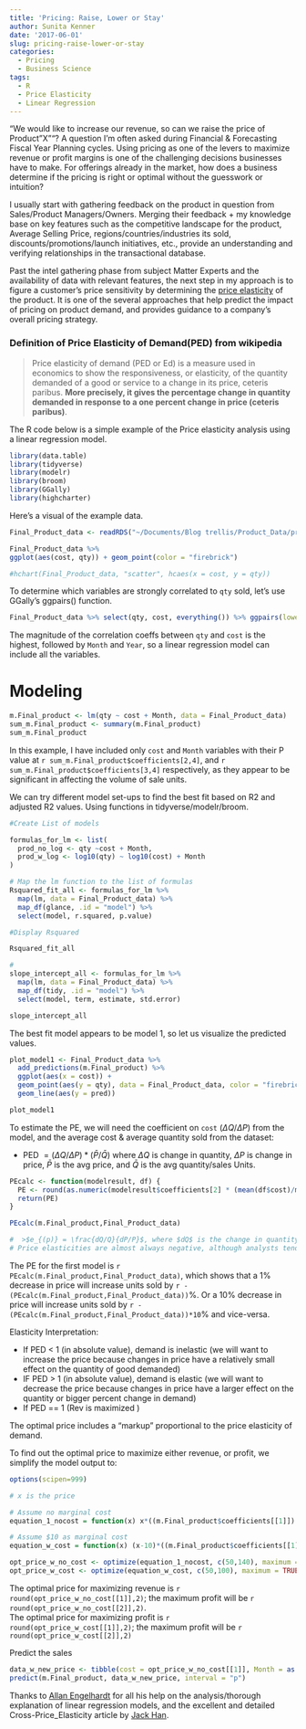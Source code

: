 ```yaml
---
title: 'Pricing: Raise, Lower or Stay'
author: Sunita Kenner
date: '2017-06-01'
slug: pricing-raise-lower-or-stay
categories:
  - Pricing
  - Business Science
tags:
  - R
  - Price Elasticity
  - Linear Regression
---
```


"We would like to increase our revenue, so can we raise the price of Product "X""? A question I'm often asked during Financial & Forecasting Fiscal Year Planning cycles.  Using pricing as one of the levers to maximize revenue or profit margins is one of the challenging decisions businesses have to make. For offerings already in the market, how does a business determine if the pricing is right or optimal without the guesswork or intuition? 

I usually start with gathering feedback on the product in question from Sales/Product Managers/Owners. Merging their feedback + my knowledge base on key features such as the competitive landscape for the product, Average Selling Price, regions/countries/industries its sold, discounts/promotions/launch initiatives, etc., provide an understanding and verifying relationships in the transactional database.  

Past the intel gathering phase from subject Matter Experts and the availability of data with relevant features, the next step in my approach is to figure a customer's price sensitivity by determining the [price elasticity](https://en.wikipedia.org/wiki/Price_elasticity_of_demand) of the product. It is one of the several approaches that help predict the impact of pricing on product demand, and provides guidance to a company's overall pricing strategy. 

### Definition of Price Elasticity of Demand(PED) from wikipedia

> Price elasticity of demand (PED or Ed) is a measure used in economics to show the responsiveness, or elasticity, of the quantity demanded of a good or service to a change in its price, ceteris paribus.  **More precisely, it gives the percentage change in quantity demanded in response to a one percent change in price (ceteris paribus)**.

The R code below is a simple example of the Price elasticity analysis using a linear regression model.  

```r
library(data.table)
library(tidyverse)
library(modelr)
library(broom)
library(GGally)
library(highcharter)

```
    
Here's a visual of the example data. 

```r

Final_Product_data <- readRDS("~/Documents/Blog trellis/Product_Data/product_data1.rds")

Final_Product_data %>%
ggplot(aes(cost, qty)) + geom_point(color = "firebrick")

#hchart(Final_Product_data, "scatter", hcaes(x = cost, y = qty))

```


To determine which variables are strongly correlated to `qty` sold, let's use GGally's ggpairs() function.  

```r
Final_Product_data %>% select(qty, cost, everything()) %>% ggpairs(lower = "blank")

```

The magnitude of the correlation coeffs between `qty` and `cost` is the highest, followed by `Month` and `Year`, so a linear regression model can include all the variables.  

# Modeling

```r

m.Final_product <- lm(qty ~ cost + Month, data = Final_Product_data)
sum_m.Final_product <- summary(m.Final_product)
sum_m.Final_product

```

In this example, I have included only `cost` and `Month` variables with their P value at `r sum_m.Final_product$coefficients[2,4]`, and
`r sum_m.Final_product$coefficients[3,4]` respectively, as they appear to be significant in affecting the volume of sale units.

We can try different model set-ups to find the best fit based on R2 and adjusted R2 values.  Using functions in tidyverse/modelr/broom.

```r

#Create List of models

formulas_for_lm <- list(
  prod_no_log <- qty ~cost + Month,
  prod_w_log <- log10(qty) ~ log10(cost) + Month
)

# Map the lm function to the list of formulas
Rsquared_fit_all <- formulas_for_lm %>% 
  map(lm, data = Final_Product_data) %>% 
  map_df(glance, .id = "model") %>% 
  select(model, r.squared, p.value)

#Display Rsquared 

Rsquared_fit_all

```


```r
# 
slope_intercept_all <- formulas_for_lm %>% 
  map(lm, data = Final_Product_data) %>% 
  map_df(tidy, .id = "model") %>% 
  select(model, term, estimate, std.error)

slope_intercept_all

```


The best fit model appears to be model 1, so let us visualize the predicted values.

```r
plot_model1 <- Final_Product_data %>% 
  add_predictions(m.Final_product) %>% 
  ggplot(aes(x = cost)) +
  geom_point(aes(y = qty), data = Final_Product_data, color = "firebrick") +
  geom_line(aes(y = pred))

plot_model1

```

To estimate the PE, we will need the coefficient on `cost` $(\Delta Q/\Delta P)$ from the model, and the average cost & average quantity sold from the dataset:

- PED $=(\Delta Q/\Delta P)*(\bar{P}/\bar{Q})$
 where $\Delta Q$ is change in quantity, $\Delta P$ is change in price, $\bar{P}$ is the avg price, and $\bar{Q}$ is
 the avg quantity/sales Units.

```r
PEcalc <- function(modelresult, df) {
  PE <- round(as.numeric(modelresult$coefficients[2] * (mean(df$cost)/mean(df$qty))),2)
  return(PE)
}

PEcalc(m.Final_product,Final_Product_data)

#  >$e_{(p)} = \frac{dQ/Q}{dP/P}$, where $dQ$ is the change in quantity $Q$ and $dP$ is the change in price $P$ 
# Price elasticities are almost always negative, although analysts tend to ignore the sign even though this can lead to ambiguity. 

```

The PE for the first model is `r PEcalc(m.Final_product,Final_Product_data)`, which shows that a 1% decrease in price will increase units sold by `r -(PEcalc(m.Final_product,Final_Product_data))`%. Or a 10% decrease in price will increase units sold by `r -(PEcalc(m.Final_product,Final_Product_data))*10`% and vice-versa.

Elasticity Interpretation:

- If PED < 1 (in absolute value), demand is inelastic (we will want to increase the price because changes in price have a relatively small effect on the quantity of good demanded)
- IF PED > 1 (in absolute value), demand is elastic (we will want to decrease the price because changes in price have a larger effect on the quantity or bigger percent change in demand)
- If PED == 1 (Rev is maximized )

The optimal price includes a "markup" proportional to the price elasticity of demand.  

To find out the optimal price to maximize either revenue, or profit, we simplify the model output to:

```r
options(scipen=999)

# x is the price

# Assume no marginal cost
equation_1_nocost = function(x) x*((m.Final_product$coefficients[[1]]) + PEcalc(m.Final_product,Final_Product_data)*x+ (m.Final_product$coefficients[[3]]))

# Assume $10 as marginal cost
equation_w_cost = function(x) (x-10)*((m.Final_product$coefficients[[1]]) + PEcalc(m.Final_product,Final_Product_data)*x+ (m.Final_product$coefficients[[3]]))

opt_price_w_no_cost <- optimize(equation_1_nocost, c(50,140), maximum = TRUE)
opt_price_w_cost <- optimize(equation_w_cost, c(50,100), maximum = TRUE)

```

The optimal price for maximizing revenue is `r round(opt_price_w_no_cost[[1]],2)`; the maximum profit will be `r round(opt_price_w_no_cost[[2]],2)`.  
The optimal price for maximizing profit is `r round(opt_price_w_cost[[1]],2)`; the maximum profit will be `r round(opt_price_w_cost[[2]],2)`

Predict the sales
```r

data_w_new_price <- tibble(cost = opt_price_w_no_cost[[1]], Month = as.IDate("2017-07-01"))
predict(m.Final_product, data_w_new_price, interval = "p")
```

Thanks to [Allan Engelhardt](http://www.cybaea.net/) for all his help on the analysis/thorough explanation of linear regression models, and the excellent and detailed Cross-Price_Elasticity article by [Jack Han](http://www.DataApple.net). 



